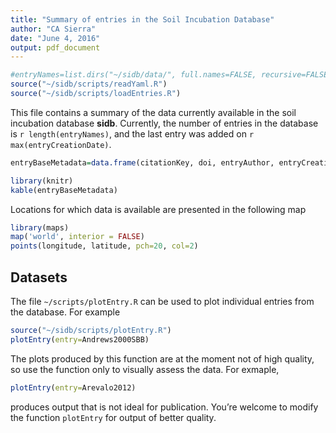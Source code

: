 ```yaml
---
title: "Summary of entries in the Soil Incubation Database"
author: "CA Sierra"
date: "June 4, 2016"
output: pdf_document
---
```


```r
#entryNames=list.dirs("~/sidb/data/", full.names=FALSE, recursive=FALSE)
source("~/sidb/scripts/readYaml.R")
source("~/sidb/scripts/loadEntries.R")
```

This file contains a summary of the data currently available in the soil incubation database **sidb**. Currently, the number of entries in the database is `r length(entryNames)`, and the last entry was added on `r max(entryCreationDate)`.


```r
entryBaseMetadata=data.frame(citationKey, doi, entryAuthor, entryCreationDate)

library(knitr)
kable(entryBaseMetadata)
```

Locations for which data is available are presented in the following map

```r
library(maps)
map('world', interior = FALSE)
points(longitude, latitude, pch=20, col=2)
```

## Datasets
The file `~/scripts/plotEntry.R` can be used to plot individual entries from the database. For example

```r
source("~/sidb/scripts/plotEntry.R")
plotEntry(entry=Andrews2000SBB)
```

The plots produced by this function are at the moment not of high quality, so use the function only to visually assess the data. For exmaple,

```r
plotEntry(entry=Arevalo2012)
```

produces output that is not ideal for publication. You're welcome to modify the function `plotEntry` for output of better quality.


